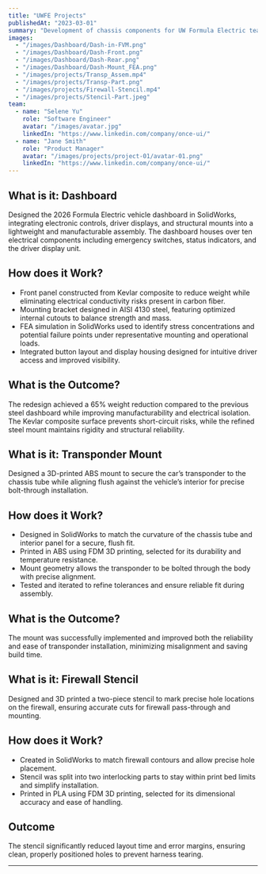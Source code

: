 ```yaml
---
title: "UWFE Projects"
publishedAt: "2023-03-01"
summary: "Development of chassis components for UW Formula Electric team, focusing on strength and manufacturability."
images:
  - "/images/Dashboard/Dash-in-FVM.png"
  - "/images/Dashboard/Dash-Front.png"
  - "/images/Dashboard/Dash-Rear.png"
  - "/images/Dashboard/Dash-Mount_FEA.png"
  - "/images/projects/Transp_Assem.mp4"
  - "/images/projects/Transp-Part.png"
  - "/images/projects/Firewall-Stencil.mp4"
  - "/images/projects/Stencil-Part.jpeg"
team:
  - name: "Selene Yu"
    role: "Software Engineer"
    avatar: "/images/avatar.jpg"
    linkedIn: "https://www.linkedin.com/company/once-ui/"
  - name: "Jane Smith"
    role: "Product Manager"
    avatar: "/images/projects/project-01/avatar-01.png"
    linkedIn: "https://www.linkedin.com/company/once-ui/"
---
```


## What is it: Dashboard

Designed the 2026 Formula Electric vehicle dashboard in SolidWorks, integrating electronic controls, driver displays, and structural mounts into a lightweight and manufacturable assembly. The dashboard houses over ten electrical components including emergency switches, status indicators, and the driver display unit.

## How does it Work? 
- Front panel constructed from Kevlar composite to reduce weight while eliminating electrical conductivity risks present in carbon fiber.
- Mounting bracket designed in AISI 4130 steel, featuring optimized internal cutouts to balance strength and mass.
- FEA simulation in SolidWorks used to identify stress concentrations and potential failure points under representative mounting and operational loads.
- Integrated button layout and display housing designed for intuitive driver access and improved visibility.

## What is the Outcome?

The redesign achieved a 65% weight reduction compared to the previous steel dashboard while improving manufacturability and electrical isolation. The Kevlar composite surface prevents short-circuit risks, while the refined steel mount maintains rigidity and structural reliability.

## What is it: Transponder Mount

Designed a 3D-printed ABS mount to secure the car’s transponder to the chassis tube while aligning flush against the vehicle’s interior for precise bolt-through installation.

## How does it Work? 
- Designed in SolidWorks to match the curvature of the chassis tube and interior panel for a secure, flush fit.
- Printed in ABS using FDM 3D printing, selected for its durability and temperature resistance.
- Mount geometry allows the transponder to be bolted through the body with precise alignment.
- Tested and iterated to refine tolerances and ensure reliable fit during assembly.

## What is the Outcome?

The mount was successfully implemented and improved both the reliability and ease of transponder installation, minimizing misalignment and saving build time.



## What is it: Firewall Stencil

Designed and 3D printed a two-piece stencil to mark precise hole locations on the firewall, ensuring accurate cuts for firewall pass-through and mounting.

## How does it Work? 

- Created in SolidWorks to match firewall contours and allow precise hole placement.
- Stencil was split into two interlocking parts to stay within print bed limits and simplify installation.
- Printed in PLA using FDM 3D printing, selected for its dimensional accuracy and ease of handling.

## Outcome

The stencil significantly reduced layout time and error margins, ensuring clean, properly positioned holes to prevent harness tearing.

---